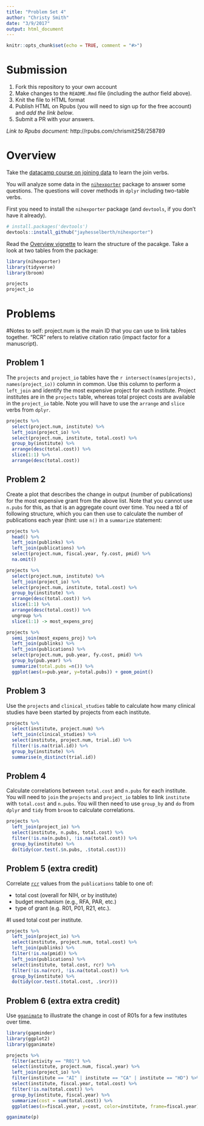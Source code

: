 ```yaml
---
title: "Problem Set 4"
author: "Christy Smith"
date: "3/9/2017"
output: html_document
---
```


```r
knitr::opts_chunk$set(echo = TRUE, comment = "#>")
```

# Submission

1. Fork this repository to your own account
1. Make changes to the `README.Rmd` file (including the author field above).
1. Knit the file to HTML format
1. Publish HTML on Rpubs (you will need to sign up for the free account) and *add the link below*.
1. Submit a PR with your answers.

*Link to Rpubs document:* http://rpubs.com/chrismit258/258789

# Overview

Take the [datacamp course on joining data](https://www.datacamp.com/courses/joining-data-in-r-with-dplyr) to learn the join verbs.

You will analyze some data in the [`nihexporter`](https://github.com/jayhesselberth/nihexporter) package to answer some questions. The questions will cover methods in `dplyr` including two-table verbs.

First you need to install the `nihexporter` package (and `devtools`, if you don't have it already).

```r
# install.packages('devtools')
devtools::install_github("jayhesselberth/nihexporter")
```

Read the [Overview vignette](http://jayhesselberth.github.io/nihexporter/articles/nihexporter.html) to learn the structure of the pacakge. Take a look at two tables from the package:

```r
library(nihexporter)
library(tidyverse)
library(broom)

projects
project_io
```

# Problems
#Notes to self: project.num is the main ID that you can use to link tables together. "RCR" refers to relative citation ratio (impact factor for a manuscript). 

## Problem 1

The `projects` and `project_io` tables have the `r intersect(names(projects), names(project_io))` column in common. Use this column to perform a `left_join` and identify the most expensive project for each institute. Project institutes are in the `projects` table, whereas total project costs are available in the `project_io` table. Note you will have to use the `arrange` and `slice` verbs from `dplyr`.

```r
projects %>% 
  select(project.num, institute) %>% 
  left_join(project_io) %>% 
  select(project.num, institute, total.cost) %>% 
  group_by(institute) %>% 
  arrange(desc(total.cost)) %>% 
  slice(1:1) %>% 
  arrange(desc(total.cost))
```

## Problem 2

Create a plot that describes the change in output (number of publications) for the most expensive grant from the above list. Note that you cannot use `n.pubs` for this, as that is an aggregate count over time. You need a tbl of following structure, which you can then use to calculate the number of publications each year (hint: use `n()` in a `summarize` statement: 

```r
projects %>%
  head() %>%
  left_join(publinks) %>%
  left_join(publications) %>%
  select(project.num, fiscal.year, fy.cost, pmid) %>%
  na.omit()
```


```r
projects %>% 
  select(project.num, institute) %>% 
  left_join(project_io) %>% 
  select(project.num, institute, total.cost) %>% 
  group_by(institute) %>% 
  arrange(desc(total.cost)) %>% 
  slice(1:1) %>% 
  arrange(desc(total.cost)) %>% 
  ungroup %>% 
  slice(1:1) -> most_expens_proj

projects %>% 
  semi_join(most_expens_proj) %>% 
  left_join(publinks) %>% 
  left_join(publications) %>% 
  select(project.num, pub.year, fy.cost, pmid) %>% 
  group_by(pub.year) %>% 
  summarize(total.pubs =n()) %>% 
  ggplot(aes(x=pub.year, y=total.pubs)) + geom_point()
```

## Problem 3

Use the `projects` and `clinical_studies` table to calculate how many clinical studies have been started by projects from each institute.

```r
projects %>%
  select(institute, project.num) %>%
  left_join(clinical_studies) %>%
  select(institute, project.num, trial.id) %>%
  filter(!is.na(trial.id)) %>%
  group_by(institute) %>%
  summarise(n_distinct(trial.id))
```

## Problem 4

Calculate correlations between `total.cost` and `n.pubs` for each institute. You will need to `join` the `projects` and `project_io` tables to link `institute` with `total.cost` and `n.pubs`. You will then need to use `group_by` and `do` from `dplyr` and `tidy` from `broom` to calculate correlations.

```r
projects %>%
  left_join(project_io) %>%
  select(institute, n.pubs, total.cost) %>%
  filter(!is.na(n.pubs), !is.na(total.cost)) %>%
  group_by(institute) %>%
  do(tidy(cor.test(.$n.pubs, .$total.cost)))
```

## Problem 5 (extra credit)

Correlate [`rcr`](https://icite.od.nih.gov/) values from the `publications` table to one of:

- total cost (overall for NIH, or by institute)
- budget mechanism (e.g., RFA, PAR, etc.)
- type of grant (e.g. R01, P01, R21, etc.). 

#I used total cost per institute. 

```r
projects %>%
  left_join(project_io) %>%
  select(institute, project.num, total.cost) %>%
  left_join(publinks) %>%
  filter(!is.na(pmid)) %>%
  left_join(publications) %>%
  select(institute, total.cost, rcr) %>%
  filter(!is.na(rcr), !is.na(total.cost)) %>%
  group_by(institute) %>%
  do(tidy(cor.test(.$total.cost, .$rcr)))

```

## Problem 6 (extra extra credit)

Use [`gganimate`](https://github.com/dgrtwo/gganimate) to illustrate the change in cost of R01s for a few institutes over time.


```r
library(gapminder)
library(ggplot2)
library(gganimate)

projects %>%
  filter(activity == "R01") %>%
  select(institute, project.num, fiscal.year) %>%
  left_join(project_io) %>%
  filter(institute == "AI" | institute == "CA" | institute == "HD") %>%
  select(institute, fiscal.year, total.cost) %>%
  filter(!is.na(total.cost)) %>%
  group_by(institute, fiscal.year) %>%
  summarize(cost = sum(total.cost)) %>%
  ggplot(aes(x=fiscal.year, y=cost, color=institute, frame=fiscal.year)) + geom_point() -> p

gganimate(p)

```
